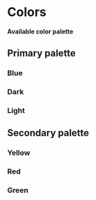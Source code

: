 
# Colors

**Available color palette**

## Primary palette

### Blue

<DemoColor color="blue" />

### Dark

<DemoColor color="dark" />

### Light

<DemoColor color="light" theme="dark" />

## Secondary palette

### Yellow

<DemoColor color="yellow" />

### Red

<DemoColor color="red" />

### Green

<DemoColor color="green" />
